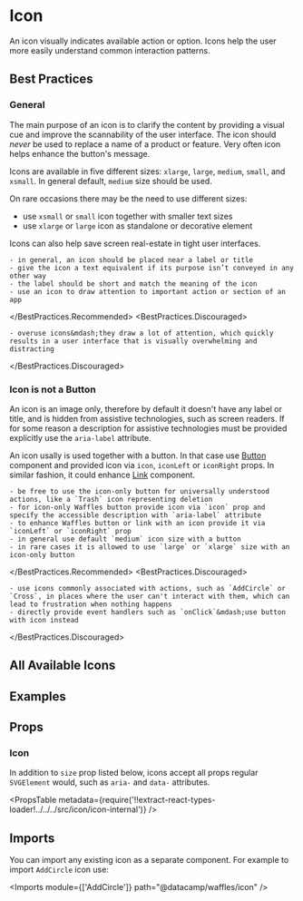 


# Icon

An icon visually indicates available action or option. Icons help the user more easily understand common interaction patterns.

## Best Practices

### General

The main purpose of an icon is to clarify the content by providing a visual cue and improve the scannability of the user interface. The icon should _never_ be used to replace a name of a product or feature. Very often icon helps enhance the button's message.

Icons are available in five different sizes: `xlarge`, `large`, `medium`, `small`, and `xsmall`. In general default, `medium` size should be used.

On rare occasions there may be the need to use different sizes:

- use `xsmall` or `small` icon together with smaller text sizes
- use `xlarge` or `large` icon as standalone or decorative element

Icons can also help save screen real-estate in tight user interfaces.

<BestPractices>
  <BestPractices.Recommended>

    - in general, an icon should be placed near a label or title
    - give the icon a text equivalent if its purpose isn’t conveyed in any other way
    - the label should be short and match the meaning of the icon
    - use an icon to draw attention to important action or section of an app

  </BestPractices.Recommended>
  <BestPractices.Discouraged>

    - overuse icons&mdash;they draw a lot of attention, which quickly results in a user interface that is visually overwhelming and distracting

  </BestPractices.Discouraged>
</BestPractices>

### Icon is not a Button

An icon is an image only, therefore by default it doesn't have any label or title, and is hidden from assistive technologies, such as screen readers. If for some reason a description for assistive technologies must be provided explicitly use the `aria-label` attribute.

An icon usally is used together with a button. In that case use [Button](/components/button) component and provided icon via `icon`, `iconLeft` or `iconRight` props. In similar fashion, it could enhance [Link](/components/link) component.

<BestPractices>
  <BestPractices.Recommended>

    - be free to use the icon-only button for universally understood actions, like a `Trash` icon representing deletion
    - for icon-only Waffles button provide icon via `icon` prop and specify the accessible description with `aria-label` attribute
    - to enhance Waffles button or link with an icon provide it via `iconLeft` or `iconRight` prop
    - in general use default `medium` icon size with a button
    - in rare cases it is allowed to use `large` or `xlarge` size with an icon-only button

  </BestPractices.Recommended>
  <BestPractices.Discouraged>

    - use icons commonly associated with actions, such as `AddCircle` or `Cross`, in places where the user can't interact with them, which can lead to frustration when nothing happens
    - directly provide event handlers such as `onClick`&mdash;use button with icon instead

  </BestPractices.Discouraged>
</BestPractices>

## All Available Icons

<AllIconsGrid />

## Examples

<Example title="Sizes" path="icon/sizes">
  <Sizes />
</Example>

<Example title="In a Button" path="icon/in-a-button">
  <InAButton />
</Example>

<Example title="In a Link" path="icon/in-a-link">
  <InALink />
</Example>

## Props

### Icon

In addition to `size` prop listed below, icons accept all props regular `SVGElement` would, such as `aria-` and `data-` attributes.

<PropsTable
  metadata={require('!!extract-react-types-loader!../../../src/icon/icon-internal')}
/>

## Imports

You can import any existing icon as a separate component. For example to import `AddCircle` icon use:

<Imports module={['AddCircle']} path="@datacamp/waffles/icon" />
